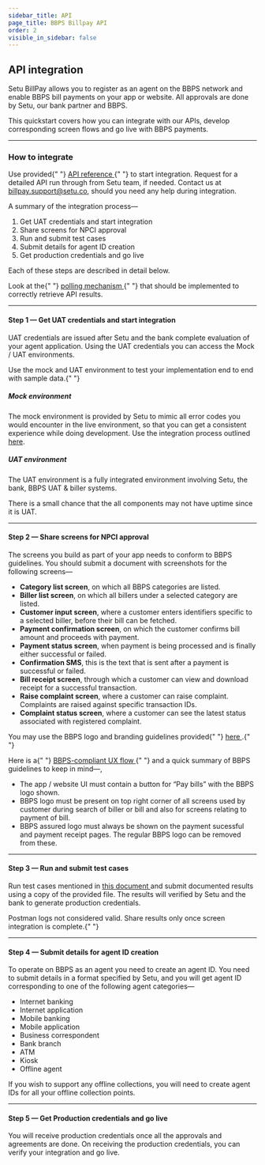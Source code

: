 ```yaml
---
sidebar_title: API
page_title: BBPS Billpay API
order: 2
visible_in_sidebar: false
---
```


## API integration

Setu BillPay allows you to register as an agent on the BBPS network and enable BBPS bill payments on your app or website. All approvals are done by Setu, our bank partner and BBPS.

This quickstart covers how you can integrate with our APIs, develop corresponding screen flows and go live with BBPS payments.

<hr class="primary" />

### How to integrate

<p>
  Use provided{" "}
  <a href="/payments/billpay/api-reference" target="_blank">
    API reference
  </a>{" "}
  to start integration. Request for a detailed API run through from Setu team,
  if needed. Contact us at <a href="">billpay.support@setu.co</a>, should you
  need any help during integration.
</p>

A summary of the integration process—

1. Get UAT credentials and start integration
2. Share screens for NPCI approval
3. Run and submit test cases
4. Submit details for agent ID creation
5. Get production credentials and go live

Each of these steps are described in detail below.

<Callout type="highlight">
  Look at the{" "}
  <a href="/payments/billpay/pre-built-screens/quickstart/api/polling" target="_blank">
    polling mechanism
  </a>{" "}
  that should be implemented to correctly retrieve API results.
</Callout>

<hr class="primary" />

#### Step 1 — Get UAT credentials and start integration

UAT credentials are issued after Setu and the bank complete evaluation of your agent application. Using the UAT credentials you can access the Mock / UAT environments.

<Callout type="tip">
  Use the mock and UAT environment to test your implementation end to end with
  sample data.{" "}
</Callout>

##### Mock environment

The mock environment is provided by Setu to mimic all error codes you would encounter in the live environment, so that you can get a consistent experience while doing development. Use the integration process outlined <a href="/payments/billpay/pre-built-screens/quickstart/api/mock-environment" target="_blank">here</a>.

##### UAT environment

The UAT environment is a fully integrated environment involving Setu, the bank, BBPS UAT & biller systems.

<Callout type="warning">
  There is a small chance that the all components may not have uptime since it
  is UAT.
</Callout>

<hr class="primary" />

#### Step 2 — Share screens for NPCI approval

The screens you build as part of your app needs to conform to BBPS guidelines. You should submit a document with screenshots for the following screens—

- **Category list screen**, on which all BBPS categories are listed.
- **Biller list screen**, on which all billers under a selected category are listed.
- **Customer input screen**, where a customer enters identifiers specific to a selected biller, before their bill can be fetched.
- **Payment confirmation screen**, on which the customer confirms bill amount and proceeds with payment.
- **Payment status screen**, when payment is being processed and is finally either successful or failed.
- **Confirmation SMS**, this is the text that is sent after a payment is successful or failed.
- **Bill receipt screen**, through which a customer can view and download receipt for a successful transaction.
- **Raise complaint screen**, where a customer can raise complaint. Complaints are raised against specific transaction IDs.
- **Complaint status screen**, where a customer can see the latest status associated with registered complaint.

<Callout type="tip">
  You may use the BBPS logo and branding guidelines provided{" "}
  <a
    href="https://drive.google.com/drive/folders/1CVgy1xuxHKlqnw5BtN4reCaYh13NmGqK?usp=sharing"
    target="blank"
  >
    here
  </a>
  .{" "}
</Callout>

<br />

<p>
  Here is a{" "}
  <a
    href="https://bills.setu.co/cou/categories/91de2627-b66e-49f6-afba-0285c8da9b0a"
    target="_blank"
  >
    BBPS-compliant UX flow
  </a>{" "}
  and a quick summary of BBPS guidelines to keep in mind—,
</p>

- The app / website UI must contain a button for “Pay bills” with the BBPS logo shown.
- BBPS logo must be present on top right corner of all screens used by customer during search of biller or bill and also for screens relating to payment of bill.
- BBPS assured logo must always be shown on the payment sucessful and payment receipt pages. The regular BBPS logo can be removed from these.

<hr class="primary" />

#### Step 3 — Run and submit test cases

Run test cases mentioned in <a href="https://docs.google.com/spreadsheets/d/1h774FCseJKlxYpB2nflN-ONnmEZQiMoF6Ufpiyz0dxA/edit#gid=0" target="_blank"> this document </a> and submit documented results using a copy of the provided file. The results will verified by Setu and the bank to generate production credentials.

<Callout type="warning">
  Postman logs not considered valid. Share results only once screen integration
  is complete.{" "}
</Callout>

<hr class="primary" />

#### Step 4 — Submit details for agent ID creation

To operate on BBPS as an agent you need to create an agent ID. You need to submit details in a format specified by Setu, and you will get agent ID corresponding to one of the following agent categories—

- Internet banking
- Internet application
- Mobile banking
- Mobile application
- Business correspondent
- Bank branch
- ATM
- Kiosk
- Offline agent

<Callout type="tip">
  If you wish to support any offline collections, you will need to create agent
  IDs for all your offline collection points.
</Callout>

<hr class="primary" />

#### Step 5 — Get Production credentials and go live

You will receive production credentials once all the approvals and agreements are done. On receiving the production credentials, you can verify your integration and go live.

<WasPageHelpful />
